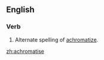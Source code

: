 ==English==

===Verb===
{{en-verb|achromatis|es}}

# Alternate spelling of [[achromatize]].

[[zh:achromatise]]